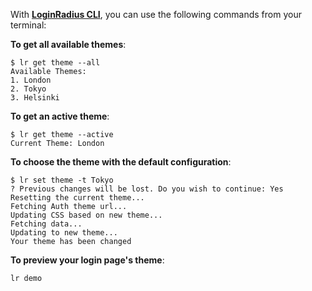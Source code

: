 With **<a href="https://github.com/LoginRadius/lr-cli/" target="_blank">LoginRadius CLI</a>**, you can use the following commands from your terminal:

**To get all available themes**:

```shell
$ lr get theme --all
Available Themes:
1. London
2. Tokyo
3. Helsinki

```

**To get an active theme**:

```shell
$ lr get theme --active
Current Theme: London
```

**To choose the theme with the default configuration**:

```shell
$ lr set theme -t Tokyo
? Previous changes will be lost. Do you wish to continue: Yes
Resetting the current theme...
Fetching Auth theme url...
Updating CSS based on new theme...
Fetching data...
Updating to new theme...
Your theme has been changed
```

**To preview your login page's theme**:

```shell
lr demo
```
